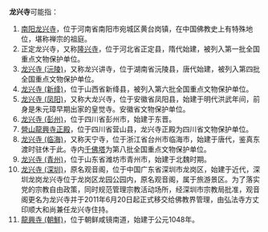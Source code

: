 '''龙兴寺'''可能指：
#[[南阳龙兴寺|南阳龙兴寺]]，位于河南省南阳市宛城区黄台岗镇，在中国佛教史上有特殊地位，堪称禅宗的祖庭。
#正定龙兴寺，又称[[隆兴寺|隆兴寺]]，位于河北省正定县，隋代始建，被列入第一批全国重点文物保护单位。
#[[龙兴寺_(沅陵)|龙兴寺 (沅陵)]]，又称龙兴讲寺，位于湖南省沅陵县，唐代始建，被列入第四批全国重点文物保护单位。
#[[龙兴寺_(新绛)|龙兴寺 (新绛)]]，位于山西省新绛县，被列入第六批全国重点文物保护单位。
#[[龙兴寺_(凤阳)|龙兴寺 (凤阳)]]，又称大龙兴寺，位于安徽省凤阳县，始建于明代洪武年间，前身是朱元璋早期出家的皇觉寺。安徽省文物保护单位。
#[[龙兴寺_(彭州)|龙兴寺 (彭州)]]，位于四川省彭州市，始建于东晋。
#[[營山龍興寺正殿|營山龍興寺正殿]]，位于四川省营山县，龙兴寺正殿为四川省文物保护单位。
#[[龙兴寺_(临海)|龙兴寺 (临海)]]，又称天宁寺，位于浙江省台州市临海市，始建于唐代，鉴真东渡时驻休于此。寺内[[千佛塔_(浙江)|千佛塔]]为第八批全国重点文物保护单位。
#[[龙兴寺_(青州)|龙兴寺 (青州)]]，位于山东省潍坊市青州市，始建于北魏时期。
#[[龙兴寺_(深圳)|龙兴寺 (深圳)]]，原名观音阁，位于中国广东省深圳市龙岗区，始建于近代，深圳龙岗龙兴寺位于龙岗区龙园公园内，原名观音阁，属于旅游景区。为了落实党的宗教自由政策，同时规范管理宗教活动场所，经深圳市宗教局批准，观音阁更名为龙兴寺并于2011年6月20日起正式移交给佛教界管理，由弘法寺方丈印顺大和尚兼任龙兴寺住持。
#[[龍興寺_(朝鮮)|龍興寺 (朝鮮)]]，位于朝鲜咸镜南道，始建于公元1048年。

{{disambig|Cat=三字佛寺消歧義|L}}